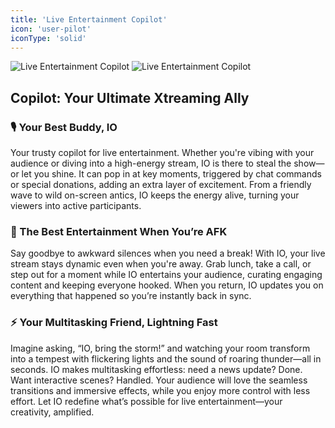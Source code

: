 ```yaml
---
title: 'Live Entertainment Copilot'
icon: 'user-pilot'
iconType: 'solid'
---
```


<img
  className="block dark:hidden"
  src="/images/features/live_entertainment_copilot_light.png"
  alt="Live Entertainment Copilot"
/>
<img
  className="hidden dark:block"
  src="/images/features/live_entertainment_copilot_dark.png"
  alt="Live Entertainment Copilot"
/>

## Copilot: Your Ultimate Xtreaming Ally

### 🎙️ Your Best Buddy, IO

Your trusty copilot for live entertainment. Whether you're vibing with your audience or diving into a high-energy stream, IO is there to steal the show—or let you shine. It can pop in at key moments, triggered by chat commands or special donations, adding an extra layer of excitement. From a friendly wave to wild on-screen antics, IO keeps the energy alive, turning your viewers into active participants.

### 🍴 The Best Entertainment When You’re AFK

Say goodbye to awkward silences when you need a break! With IO, your live stream stays dynamic even when you're away. Grab lunch, take a call, or step out for a moment while IO entertains your audience, curating engaging content and keeping everyone hooked. When you return, IO updates you on everything that happened so you’re instantly back in sync.

### ⚡ Your Multitasking Friend, Lightning Fast
Imagine asking, “IO, bring the storm!” and watching your room transform into a tempest with flickering lights and the sound of roaring thunder—all in seconds. IO makes multitasking effortless: need a news update? Done. Want interactive scenes? Handled. Your audience will love the seamless transitions and immersive effects, while you enjoy more control with less effort.
Let IO redefine what’s possible for live entertainment—your creativity, amplified.
